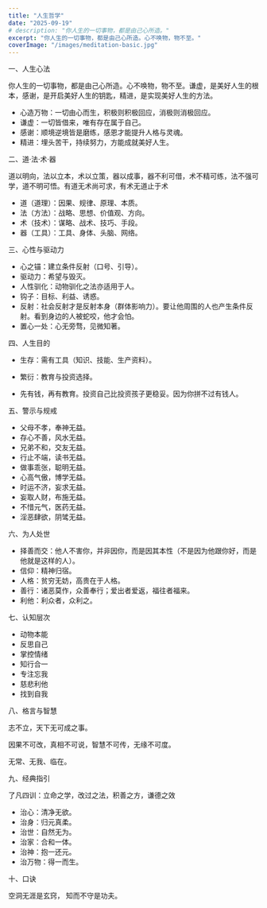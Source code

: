 ```yaml
---
title: "人生哲学"
date: "2025-09-19"
# description: "你人生的一切事物，都是由己心所造。"
excerpt: "你人生的一切事物，都是由己心所造。心不唤物，物不至。"
coverImage: "/images/meditation-basic.jpg"
---
```


一、人生心法

你人生的一切事物，都是由己心所造。心不唤物，物不至。谦虚，是美好人生的根本，感谢，是开启美好人生的钥匙，精进，是实现美好人生的方法。

- 心造万物：一切由心而生，积极则积极回应，消极则消极回应。
- 谦虚：一切皆借来，唯有存在属于自己。
- 感谢：顺境逆境皆是磨练，感恩才能提升人格与灵魂。
- 精进：埋头苦干，持续努力，方能成就美好人生。

二、道·法·术·器

道以明向，法以立本，术以立策，器以成事，器不利可借，术不精可练，法不强可学，道不明可悟。有道无术尚可求，有术无道止于术

- 道（道理）：因果、规律、原理、本质。
- 法（方法）：战略、思想、价值观、方向。
- 术（技术）：谋略、战术、技巧、手段。
- 器（工具）：工具、身体、头脑、网络。

三、心性与驱动力

- 心之锚：建立条件反射（口号、引导）。
- 驱动力：希望与毁灭。
- 人性驯化：动物驯化之法亦适用于人。
- 钩子：目标、利益、诱惑。
- 反射：社会反射才是反射本身（群体影响力）。要让他周围的人也产生条件反射。看到身边的人被蛇咬，他才会怕。
- 置心一处：心无旁骛，见微知著。

四、人生目的

- 生存：需有工具（知识、技能、生产资料）。
- 繁衍：教育与投资选择。

- 先有钱，再有教育。投资自己比投资孩子更稳妥。因为你拼不过有钱人。

五、警示与规戒

- 父母不孝，奉神无益。
- 存心不善，风水无益。
- 兄弟不和，交友无益。
- 行止不端，读书无益。
- 做事乖张，聪明无益。
- 心高气傲，博学无益。
- 时运不济，妄求无益。
- 妄取人财，布施无益。
- 不惜元气，医药无益。
- 淫恶肆欲，阴骘无益。

六、为人处世

- 择善而交：他人不害你，并非因你，而是因其本性（不是因为他跟你好，而是他就是这样的人）。
- 信仰：精神归宿。
- 人格：贫穷无妨，高贵在于人格。
- 善行：诸恶莫作，众善奉行；爱出者爱返，福往者福来。
- 利他：利众者，众利之。

七、认知层次

- 动物本能
- 反思自己
- 掌控情绪
- 知行合一
- 专注忘我
- 慈悲利他
- 找到自我

八、格言与智慧

志不立，天下无可成之事。

因果不可改，真相不可说，智慧不可传，无缘不可度。

无常、无我、临在。

九、经典指引

了凡四训：立命之学，改过之法，积善之方，谦德之效

- 治心：清净无欲。
- 治身：归元真柔。
- 治世：自然无为。
- 治家：合和一体。
- 治神：抱一还元。
- 治万物：得一而生。

十、口诀

空洞无涯是玄窍，
知而不守是功夫。